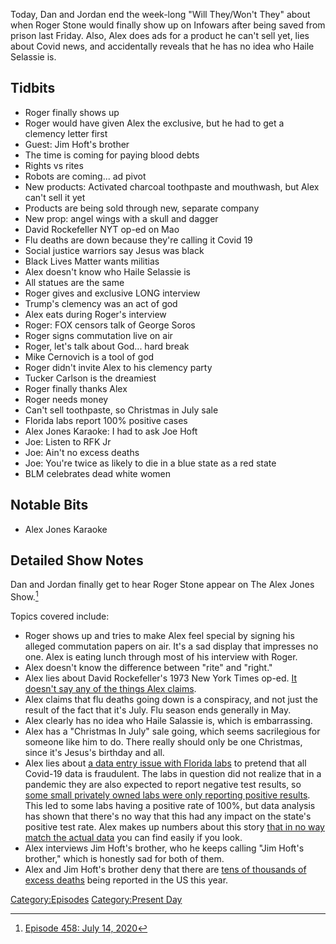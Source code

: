 {{DEFAULTSORT:
    #_EPISODE_0458:July 14, 2020
}}{{Episode
    | title           = July 14, 2020
    | caption         = Listen to this episode on [https://knowledgefight.libsyn.com/458-july-14-2020 Libsyn] [https://open.spotify.com/episode/3QYjBKnI3TTkJafN4zkkww Spotify], Read the [[Transcript/458: July 14, 2020|Unofficial Transcript]], View discussion on [https://reddit.com/hsq45j Reddit]
    | episodeNumber   = 458
    | length          = 01:19:19
    | airDate         = July 17, 2020
    | coverageDate    = July 14, 2020
    | episodeType     = [[:Category:Present Day|Present Day]]
    | appearance      = [[Roger Stone]], [[Jim Hoft's brother]], [[David Rockefeller]], [[Haile Selassie]], [[Mike Cernovich]], [[Tucker Carlson]], [[Joe Hoft]], [[RFK Jr]]
    | previousEpisode = [[457: July 12-13, 2020]]
    | nextEpisode     = [[459: July 17, 2020]]
}}

{{Stub}}

Today, Dan and Jordan end the week-long "Will They/Won't They" about when Roger Stone would finally show up on Infowars after being saved from prison last Friday. Also, Alex does ads for a product he can't sell yet, lies about Covid news, and accidentally reveals that he has no idea who Haile Selassie is.

==Tidbits==

*Roger finally shows up
*Roger would have given Alex the exclusive, but he had to get a clemency letter first
*Guest: Jim Hoft's brother
*The time is coming for paying blood debts
*Rights vs rites
*Robots are coming... ad pivot
*New products: Activated charcoal toothpaste and mouthwash, but Alex can't sell it yet
*Products are being sold through new, separate company
*New prop: angel wings with a skull and dagger
*David Rockefeller NYT op-ed on Mao
*Flu deaths are down because they're calling it Covid 19
*Social justice warriors say Jesus was black
*Black Lives Matter wants militias
*Alex doesn't know who Haile Selassie is
*All statues are the same
*Roger gives and exclusive LONG interview
*Trump's clemency was an act of god
*Alex eats during Roger's interview
*Roger: FOX censors talk of George Soros
*Roger signs commutation live on air
*Roger, let's talk about God... hard break
*Mike Cernovich is a tool of god
*Roger didn't invite Alex to his clemency party
*Tucker Carlson is the dreamiest
*Roger finally thanks Alex
*Roger needs money
*Can't sell toothpaste, so Christmas in July sale
*Florida labs report 100% positive cases
*Alex Jones Karaoke: I had to ask Joe Hoft
*Joe: Listen to RFK Jr
*Joe: Ain't no excess deaths
*Joe: You're twice as likely to die in a blue state as a red state
*BLM celebrates dead white women

==Notable Bits==

*Alex Jones Karaoke

==Detailed Show Notes==

Dan and Jordan finally get to hear Roger Stone appear on The Alex Jones Show.<ref>[https://knowledgefight.com/research/2020/7/20/episode-458-july-14-2020 Episode 458: July 14, 2020]</ref>

Topics covered include:

*Roger shows up and tries to make Alex feel special by signing his alleged commutation papers on air. It's a sad display that impresses no one. Alex is eating lunch through most of his interview with Roger.
*Alex doesn't know the difference between "rite" and "right."
*Alex lies about David Rockefeller's 1973 New York Times op-ed. [https://www.nytimes.com/1973/08/10/archives/from-a-china-traveler.html It doesn't say any of the things Alex claims].
*Alex claims that flu deaths going down is a conspiracy, and not just the result of the fact that it's July. Flu season ends generally in May.
*Alex clearly has no idea who Haile Salassie is, which is embarrassing.
*Alex has a "Christmas In July" sale going, which seems sacrilegious for someone like him to do. There really should only be one Christmas, since it's Jesus's birthday and all.
*Alex lies about [https://www.nbcmiami.com/news/local/conspiracy-theorists-and-virus-deniers-amplify-and-distort-minor-data-error/2262792/ a data entry issue with Florida labs] to pretend that all Covid-19 data is fraudulent. The labs in question did not realize that in a pandemic they are also expected to report negative test results, so [https://www.fox13news.com/news/doh-some-florida-labs-only-reported-positive-covid-19-results-not-negatives some small privately owned labs were only reporting positive results]. This led to some labs having a positive rate of 100%, but data analysis has shown that there's no way that this had any impact on the state's positive test rate. Alex makes up numbers about this story [https://www.fox35orlando.com/news/fox-35-investigates-florida-department-of-health-says-some-labs-have-not-reported-negative-covid-19-results that in no way match the actual data] you can find easily if you look.
*Alex interviews Jim Hoft's brother, who he keeps calling "Jim Hoft's brother," which is honestly sad for both of them.
*Alex and Jim Hoft's brother deny that there are [https://jamanetwork.com/journals/jamainternalmedicine/fullarticle/2767980 tens of thousands of excess deaths] being reported in the US this year.

[[Category:Episodes]]
[[Category:Present Day]]
